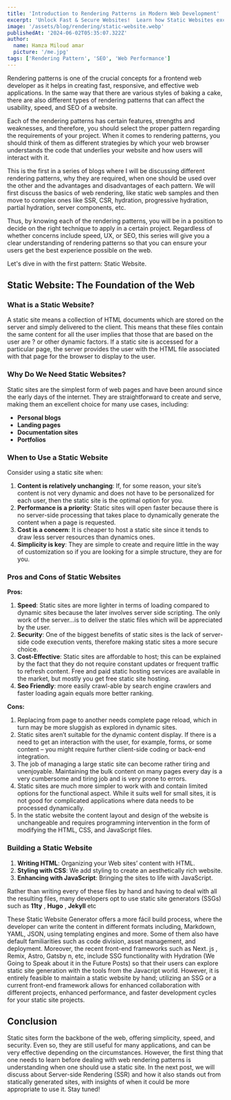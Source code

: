 ```yaml
---
title: 'Introduction to Rendering Patterns in Modern Web Development'
excerpt: 'Unlock Fast & Secure Websites!  Learn how Static Websites excel for blogs, portfolios & more. Stay tuned for Rendering Patterns!.'
image: '/assets/blog/rendering/static-website.webp'
publishedAt: '2024-06-02T05:35:07.322Z'
author:
  name: Hamza Miloud amar
  picture: '/me.jpg'
tags: ['Rendering Pattern', 'SEO', 'Web Performance']
---
```


Rendering patterns is one of the crucial concepts for a frontend web developer as it helps in creating fast, responsive, and effective web applications. In the same way that there are various styles of baking a cake, there are also different types of rendering patterns that can affect the usability, speed, and SEO of a website.

Each of the rendering patterns has certain features, strengths and weaknesses, and therefore, you should select the proper pattern regarding the requirements of your project. When it comes to rendering patterns, you should think of them as different strategies by which your web browser understands the code that underlies your website and how users will interact with it.

This is the first in a series of blogs where I will be discussing different rendering patterns, why they are required, when one should be used over the other and the advantages and disadvantages of each pattern. We will first discuss the basics of web rendering, like static web samples and then move to complex ones like SSR, CSR, hydration, progressive hydration, partial hydration, server components, etc.

Thus, by knowing each of the rendering patterns, you will be in a position to decide on the right technique to apply in a certain project. Regardless of whether concerns include speed, UX, or SEO, this series will give you a clear understanding of rendering patterns so that you can ensure your users get the best experience possible on the web.

Let's dive in with the first pattern: Static Website.

## Static Website: The Foundation of the Web

### What is a Static Website?

A static site means a collection of HTML documents which are stored on the server and simply delivered to the client. This means that these files contain the same content for all the user implies that those that are based on the user are ? or other dynamic factors. If a static site is accessed for a particular page, the server provides the user with the HTML file associated with that page for the browser to display to the user.

### Why Do We Need Static Websites?

Static sites are the simplest form of web pages and have been around since the early days of the internet. They are straightforward to create and serve, making them an excellent choice for many use cases, including:

- **Personal blogs**
- **Landing pages**
- **Documentation sites**
- **Portfolios**

### When to Use a Static Website

Consider using a static site when:

1. **Content is relatively unchanging**: If, for some reason, your site’s content is not very dynamic and does not have to be personalized for each user, then the static site is the optimal option for you.
2. **Performance is a priority**: Static sites will open faster because there is no server-side processing that takes place to dynamically generate the content when a page is requested.
3. **Cost is a concern**: It is cheaper to host a static site since it tends to draw less server resources than dynamics ones.
4. **Simplicity is key**: They are simple to create and require little in the way of customization so if you are looking for a simple structure, they are for you.

### Pros and Cons of Static Websites

**Pros:**

1. **Speed**: Static sites are more lighter in terms of loading compared to dynamic sites because the later involves server side scripting. The only work of the server…is to deliver the static files which will be appreciated by the user.
2. **Security**: One of the biggest benefits of static sites is the lack of server-side code execution vents, therefore making static sites a more secure choice.
3. **Cost-Effective**: Static sites are affordable to host; this can be explained by the fact that they do not require constant updates or frequent traffic to refresh content. Free and paid static hosting services are available in the market, but mostly you get free static site hosting.
4. **Seo Friendly**: more easily crawl-able by search engine crawlers and faster loading again equals more better ranking.

**Cons:**

1. Replacing from page to another needs complete page reload, which in turn may be more sluggish as explored in dynamic sites.
2. Static sites aren’t suitable for the dynamic content display. If there is a need to get an interaction with the user, for example, forms, or some content – you might require further client-side coding or back-end integration.
3. The job of managing a large static site can become rather tiring and unenjoyable. Maintaining the bulk content on many pages every day is a very cumbersome and tiring job and is very prone to errors.
4. Static sites are much more simpler to work with and contain limited options for the functional aspect. While it suits well for small sites, it is not good for complicated applications where data needs to be processed dynamically.
5. In the static website the content layout and design of the website is unchangeable and requires programming intervention in the form of modifying the HTML, CSS, and JavaScript files.

### Building a Static Website

1. **Writing HTML**: Organizing your Web sites’ content with HTML.
2. **Styling with CSS**: We add styling to create an aesthetically rich website.
3. **Enhancing with JavaScript**: Bringing the sites to life with JavaScript.

Rather than writing every of these files by hand and having to deal with all the resulting files, many developers opt to use static site generators (SSGs) such as **11ty** , **Hugo** , **Jekyll** etc

These Static Website Generator offers a more fácil build process, where the developer can write the content in different formats including, Markdown, YAML, JSON, using templating engines and more. Some of them also have default familiarities such as code division, asset management, and deployment.
Moreover, the recent front-end frameworks such as Next. js , Remix, Astro, Gatsby n, etc, include SSG functionality with Hydration (We Going to Speak about it in the Future Posts) so that their users can explore static site generation with the tools from the Javacript world.
However, it is entirely feasible to maintain a static website by hand; utilizing an SSG or a current front-end framework allows for enhanced collaboration with different projects, enhanced performance, and faster development cycles for your static site projects.

## Conclusion

Static sites form the backbone of the web, offering simplicity, speed, and security. Even so, they are still useful for many applications, and can be very effective depending on the circumstances. However, the first thing that one needs to learn before dealing with web rendering patterns is understanding when one should use a static site. In the next post, we will discuss about Server-side Rendering (SSR) and how it also stands out from statically generated sites, with insights of when it could be more appropriate to use it. Stay tuned!
